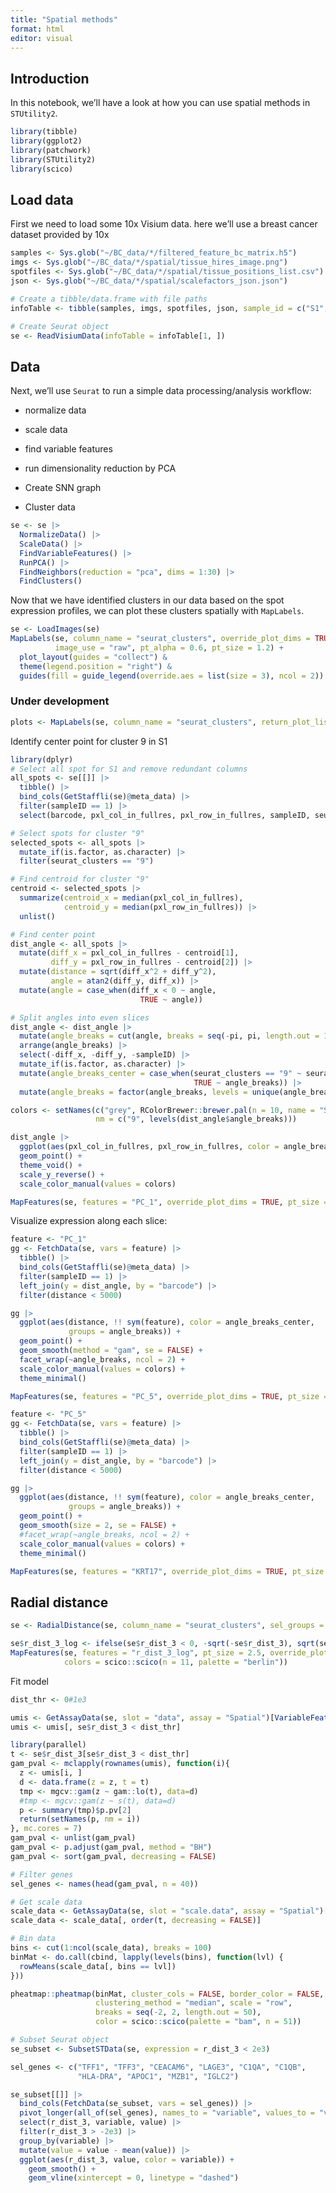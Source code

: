 ```yaml
---
title: "Spatial methods"
format: html
editor: visual
---
```


## Introduction

In this notebook, we'll have a look at how you can use spatial methods in `STUtility2`.

```r
library(tibble)
library(ggplot2)
library(patchwork)
library(STUtility2)
library(scico)
```

## Load data

First we need to load some 10x Visium data. here we'll use a breast cancer dataset provided by 10x

```r
samples <- Sys.glob("~/BC_data/*/filtered_feature_bc_matrix.h5")
imgs <- Sys.glob("~/BC_data/*/spatial/tissue_hires_image.png")
spotfiles <- Sys.glob("~/BC_data/*/spatial/tissue_positions_list.csv")
json <- Sys.glob("~/BC_data/*/spatial/scalefactors_json.json")

# Create a tibble/data.frame with file paths
infoTable <- tibble(samples, imgs, spotfiles, json, sample_id = c("S1", "S2"))

# Create Seurat object
se <- ReadVisiumData(infoTable = infoTable[1, ])
```

## Data

Next, we'll use `Seurat` to run a simple data processing/analysis workflow:

-   normalize data

-   scale data

-   find variable features

-   run dimensionality reduction by PCA

-   Create SNN graph

-   Cluster data

```r
se <- se |>
  NormalizeData() |>
  ScaleData() |>
  FindVariableFeatures() |>
  RunPCA() |>
  FindNeighbors(reduction = "pca", dims = 1:30) |>
  FindClusters()
```

Now that we have identified clusters in our data based on the spot expression profiles, we can plot these clusters spatially with `MapLabels`.

```r
se <- LoadImages(se)
MapLabels(se, column_name = "seurat_clusters", override_plot_dims = TRUE, 
          image_use = "raw", pt_alpha = 0.6, pt_size = 1.2) +
  plot_layout(guides = "collect") &
  theme(legend.position = "right") &
  guides(fill = guide_legend(override.aes = list(size = 3), ncol = 2))
```

### Under development

```r
plots <- MapLabels(se, column_name = "seurat_clusters", return_plot_list = TRUE)
```

Identify center point for cluster 9 in S1

```r
library(dplyr)
# Select all spot for S1 and remove redundant columns
all_spots <- se[[]] |>
  tibble() |>
  bind_cols(GetStaffli(se)@meta_data) |>
  filter(sampleID == 1) |>
  select(barcode, pxl_col_in_fullres, pxl_row_in_fullres, sampleID, seurat_clusters)

# Select spots for cluster "9"
selected_spots <- all_spots |>
  mutate_if(is.factor, as.character) |>
  filter(seurat_clusters == "9")

# Find centroid for cluster "9"
centroid <- selected_spots |>
  summarize(centroid_x = median(pxl_col_in_fullres),
            centroid_y = median(pxl_row_in_fullres)) |>
  unlist()

# Find center point
dist_angle <- all_spots |>
  mutate(diff_x = pxl_col_in_fullres - centroid[1],
         diff_y = pxl_row_in_fullres - centroid[2]) |>
  mutate(distance = sqrt(diff_x^2 + diff_y^2),
         angle = atan2(diff_y, diff_x)) |>
  mutate(angle = case_when(diff_x < 0 ~ angle,
                             TRUE ~ angle))

# Split angles into even slices
dist_angle <- dist_angle |>
  mutate(angle_breaks = cut(angle, breaks = seq(-pi, pi, length.out = 11))) |>
  arrange(angle_breaks) |>
  select(-diff_x, -diff_y, -sampleID) |>
  mutate_if(is.factor, as.character) |>
  mutate(angle_breaks_center = case_when(seurat_clusters == "9" ~ seurat_clusters,
                                         TRUE ~ angle_breaks)) |>
  mutate(angle_breaks = factor(angle_breaks, levels = unique(angle_breaks)))

colors <- setNames(c("grey", RColorBrewer::brewer.pal(n = 10, name = "Spectral")),
                   nm = c("9", levels(dist_angle$angle_breaks)))

dist_angle |>
  ggplot(aes(pxl_col_in_fullres, pxl_row_in_fullres, color = angle_breaks_center)) +
  geom_point() +
  theme_void() +
  scale_y_reverse() +
  scale_color_manual(values = colors)
```

```r
MapFeatures(se, features = "PC_1", override_plot_dims = TRUE, pt_size = 1.5)
```

Visualize expression along each slice:

```r
feature <- "PC_1"
gg <- FetchData(se, vars = feature) |>
  tibble() |>
  bind_cols(GetStaffli(se)@meta_data) |>
  filter(sampleID == 1) |>
  left_join(y = dist_angle, by = "barcode") |>
  filter(distance < 5000)

gg |> 
  ggplot(aes(distance, !! sym(feature), color = angle_breaks_center, 
             groups = angle_breaks)) +
  geom_point() +
  geom_smooth(method = "gam", se = FALSE) +
  facet_wrap(~angle_breaks, ncol = 2) +
  scale_color_manual(values = colors) +
  theme_minimal()
```

```r
MapFeatures(se, features = "PC_5", override_plot_dims = TRUE, pt_size = 1.5)
```

```r
feature <- "PC_5"
gg <- FetchData(se, vars = feature) |>
  tibble() |>
  bind_cols(GetStaffli(se)@meta_data) |>
  filter(sampleID == 1) |>
  left_join(y = dist_angle, by = "barcode") |>
  filter(distance < 5000)

gg |> 
  ggplot(aes(distance, !! sym(feature), color = angle_breaks_center, 
             groups = angle_breaks)) +
  geom_point() +
  geom_smooth(size = 2, se = FALSE) +
  #facet_wrap(~angle_breaks, ncol = 2) +
  scale_color_manual(values = colors) +
  theme_minimal()
```

```r
MapFeatures(se, features = "KRT17", override_plot_dims = TRUE, pt_size = 1.5)
```

## Radial distance

```r
se <- RadialDistance(se, column_name = "seurat_clusters", sel_groups = c("3"))

se$r_dist_3_log <- ifelse(se$r_dist_3 < 0, -sqrt(-se$r_dist_3), sqrt(se$r_dist_3))
MapFeatures(se, features = "r_dist_3_log", pt_size = 2.5, override_plot_dims = TRUE,
            colors = scico::scico(n = 11, palette = "berlin"))
```

Fit model

```r

dist_thr <- 0#1e3

umis <- GetAssayData(se, slot = "data", assay = "Spatial")[VariableFeatures(se)[1:500], ]
umis <- umis[, se$r_dist_3 < dist_thr]

library(parallel)
t <- se$r_dist_3[se$r_dist_3 < dist_thr]
gam_pval <- mclapply(rownames(umis), function(i){
  z <- umis[i, ]
  d <- data.frame(z = z, t = t)
  tmp <- mgcv::gam(z ~ gam::lo(t), data=d)
  #tmp <- mgcv::gam(z ~ s(t), data=d)
  p <- summary(tmp)$p.pv[2]
  return(setNames(p, nm = i))
}, mc.cores = 7)
gam_pval <- unlist(gam_pval)
gam_pval <- p.adjust(gam_pval, method = "BH")
gam_pval <- sort(gam_pval, decreasing = FALSE)

# Filter genes
sel_genes <- names(head(gam_pval, n = 40))

# Get scale data
scale_data <- GetAssayData(se, slot = "scale.data", assay = "Spatial")[sel_genes, se$r_dist_3 < dist_thr]
scale_data <- scale_data[, order(t, decreasing = FALSE)]

# Bin data
bins <- cut(1:ncol(scale_data), breaks = 100)
binMat <- do.call(cbind, lapply(levels(bins), function(lvl) {
  rowMeans(scale_data[, bins == lvl])
}))

pheatmap::pheatmap(binMat, cluster_cols = FALSE, border_color = FALSE,
                   clustering_method = "median", scale = "row", 
                   breaks = seq(-2, 2, length.out = 50), 
                   color = scico::scico(palette = "bam", n = 51))

```

```r
# Subset Seurat object
se_subset <- SubsetSTData(se, expression = r_dist_3 < 2e3)

sel_genes <- c("TFF1", "TFF3", "CEACAM6", "LAGE3", "C1QA", "C1QB", 
               "HLA-DRA", "APOC1", "MZB1", "IGLC2")

se_subset[[]] |>
  bind_cols(FetchData(se_subset, vars = sel_genes)) |>
  pivot_longer(all_of(sel_genes), names_to = "variable", values_to = "value") |>
  select(r_dist_3, variable, value) |>
  filter(r_dist_3 > -2e3) |>
  group_by(variable) |>
  mutate(value = value - mean(value)) |>
  ggplot(aes(r_dist_3, value, color = variable)) +
    geom_smooth() +
    geom_vline(xintercept = 0, linetype = "dashed")
```

## 
